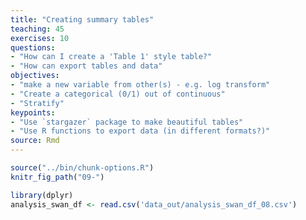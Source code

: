 ```yaml
---
title: "Creating summary tables"
teaching: 45
exercises: 10
questions:
- "How can I create a 'Table 1' style table?"
- "How can export tables and data"
objectives:
- "make a new variable from other(s) - e.g. log transform"
- "Create a categorical (0/1) out of continuous"
- "Stratify"
keypoints:
- "Use `stargazer` package to make beautiful tables"
- "Use R functions to export data (in different formats?)"
source: Rmd
---
```


```r
source("../bin/chunk-options.R")
knitr_fig_path("09-")
```

```r
library(dplyr)
analysis_swan_df <- read.csv('data_out/analysis_swan_df_08.csv')
```

